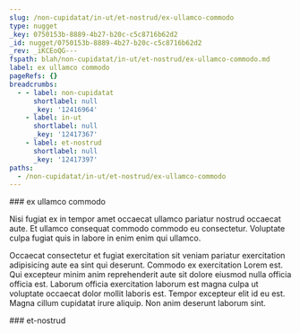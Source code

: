 ```yaml
---
slug: /non-cupidatat/in-ut/et-nostrud/ex-ullamco-commodo
type: nugget
_key: 0750153b-8889-4b27-b20c-c5c8716b62d2
_id: nugget/0750153b-8889-4b27-b20c-c5c8716b62d2
_rev: _iKCEoQG---
fspath: blah/non-cupidatat/in-ut/et-nostrud/ex-ullamco-commodo.md
label: ex ullamco commodo
pageRefs: {}
breadcrumbs:
  - - label: non-cupidatat
      shortlabel: null
      _key: '12416964'
    - label: in-ut
      shortlabel: null
      _key: '12417367'
    - label: et-nostrud
      shortlabel: null
      _key: '12417397'
paths:
  - /non-cupidatat/in-ut/et-nostrud/ex-ullamco-commodo
---
```


<NuggetArea>
<Nugget slug="/non-cupidatat/in-ut/et-nostrud/ex-ullamco-commodo" type="nugget" _key="0750153b-8889-4b27-b20c-c5c8716b62d2" _id="nugget/0750153b-8889-4b27-b20c-c5c8716b62d2" _rev="_iKCEoQG---" fspath="blah/non-cupidatat/in-ut/et-nostrud/ex-ullamco-commodo.md" label="ex ullamco commodo" paths="/non-cupidatat/in-ut/et-nostrud/ex-ullamco-commodo">
<NuggetBody>
### ex ullamco commodo

Nisi fugiat ex in tempor amet occaecat ullamco pariatur nostrud occaecat aute. Et ullamco consequat commodo commodo eu consectetur. Voluptate culpa fugiat quis in labore in enim enim qui ullamco.

Occaecat consectetur et fugiat exercitation sit veniam pariatur exercitation adipisicing aute ea sint qui deserunt. Commodo ex exercitation Lorem est. Qui excepteur minim anim reprehenderit aute sit dolore eiusmod nulla officia officia est. Laborum officia exercitation laborum est magna culpa ut voluptate occaecat dolor mollit laboris est. Tempor excepteur elit id eu est. Magna cillum cupidatat irure aliquip. Non anim deserunt laborum sint.

</NuggetBody>
<Breadcrumbs>
<Crumbs>
<Crumb _key="12416964" label="non-cupidatat" /><Crumb _key="12417367" label="in-ut" /><Crumb _key="12417397" label="et-nostrud" />
</Crumbs>
</Breadcrumbs>
</Nugget>

<NuggetsInbound>
</NuggetsInbound>
<NuggetsOutbound>
</NuggetsOutbound>
</NuggetArea>
<PassagesInbound>
<Passage direction="inbound" type="passage" _key="12417397" _id="passage/12417397" _rev="_iKCEoQC--A" label="et-nostrud" passage="et-nostrud" fspath="blah/non-cupidatat/in-ut/et-nostrud" paths="/non-cupidatat/in-ut/et-nostrud" slug="/non-cupidatat/in-ut/et-nostrud">
<NuggetBody>
### et-nostrud

</NuggetBody>
<Breadcrumbs>
<Crumbs>
<Crumb _key="12416964" label="non-cupidatat" /><Crumb _key="12417367" label="in-ut" />
</Crumbs>
</Breadcrumbs>
</Passage>

</PassagesInbound>
<PassagesOutbound>
</PassagesOutbound>